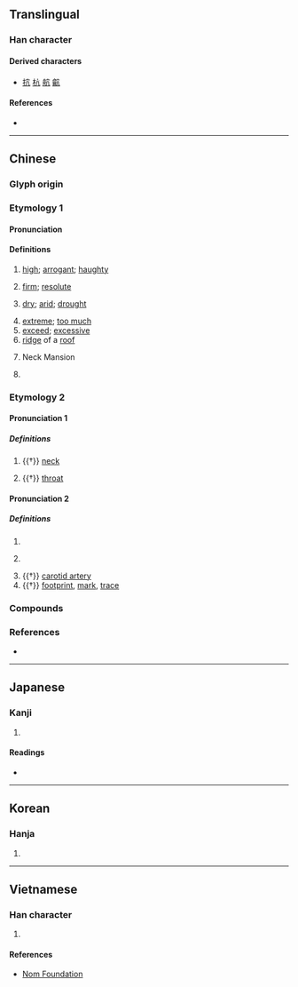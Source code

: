 {{character info/new}}
==Translingual==

===Han character===
{{Han char|rn=8|rad=亠|as=02|sn=4|four=00217|canj=YHN|ids=⿱亠几}}

====Derived characters====
* [[抗]] [[杭]] [[航]] [[䶳]]

====References====
* {{Han ref|kx=0088.040|dkj=00288|dj=0185.010|hdz=10280.010|uh=4EA2|ud=20130|bh=A4AE|bd=42158}}

----

==Chinese==
{{zh-forms}}

===Glyph origin===
{{Han etym}}

===Etymology 1===

====Pronunciation====
{{zh-pron
|m=kàng
|c=kong3
|mc=2
|oc=n,2
|cat=
}}

====Definitions====
{{zh-hanzi}}

# [[high]]; [[arrogant]]; [[haughty]]
#: {{zh-x|高亢|(of sound) loud and sonorous; excited; high spirits; (of appearance) haughty}}
#: {{zh-x|不卑不亢|neither obsequious nor supercilious}}
# [[firm]]; [[resolute]]
#: {{zh-x|亢直|upright and outspoken}}
# [[dry]]; [[arid]]; [[drought]]
#: {{zh-x|亢旱|severe drought}} {{attention|zh|Does 亢 mean "extreme" here?}}
# [[extreme]]; [[too much]]
# [[exceed]]; [[excessive]]
# [[ridge]] of a [[roof]]
# {{zh-div|宿}} Neck Mansion {{gloss|one of {{w|Twenty-Eight Mansions}}}}
# {{surname|lang=zh}}

===Etymology 2===

====Pronunciation 1====
{{zh-pron
|m=gāng
|c=gong1
|mc=1
|oc=1
|cat=
}}

=====Definitions=====
{{zh-hanzi}}

# {{†}} [[neck]]
#: {{zh-also|頏|肮}}
# {{†}} [[throat]]
#: {{zh-also|頏|肮}}

====Pronunciation 2====
{{zh-pron
|m=háng
}}

=====Definitions=====
{{zh-hanzi}}

# {{n-g|Variant pronunciation of sense “neck” above.}}
# {{n-g|Variant pronunciation of sense “throat” above.}}
#: {{zh-also|吭}}
# {{†}} [[carotid artery]]
# {{†}} [[footprint]], [[mark]], [[trace]]
#: {{zh-also|迒}}

===Compounds===
{{zh-der|不亢不卑|不卑不亢|亢奮|亢宗|亢旱|亢直|亢禮|亢身|亢進|亢陽|亢龍有悔|批亢擣虛|矯亢|藏頭亢腦|高亢}}

===References===
* {{R:DKJ}}

----

==Japanese==

===Kanji===
{{ja-kanji|grade=|rs=亠02}}

# {{defn|lang=ja|sort=亠02}}

====Readings====
* {{ja-readings|on=[[こう]] (kō)|kun=[[たかぶる]] (takaburu)}}

----

==Korean==

===Hanja===
{{ko-hanja|hangeul=항|rv=hang|mr=hang}}

# {{defn|lang=ko|sort=亠02}}

----

==Vietnamese==

===Han character===
{{vi-hantu|[[cang]], [[khảng]]|rs=亠02}}

# {{defn|lang=vi|sort=亠02}}

====References====
* [http://nomfoundation.org/common/nom_details.php?codepoint=4ea2 Nom Foundation]

{{cln|vi|Han tu}}